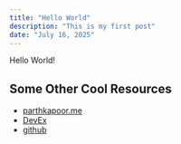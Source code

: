 ```yaml
---
title: "Hello World"
description: "This is my first post"
date: "July 16, 2025"
---
```


Hello World!
## Some Other Cool Resources

- [parthkapoor.me](https://parthkapoor.me)
- [DevEx](https://devx.parthkapoor.me)
- [github](https://github.com/parthkapoor-dev)

